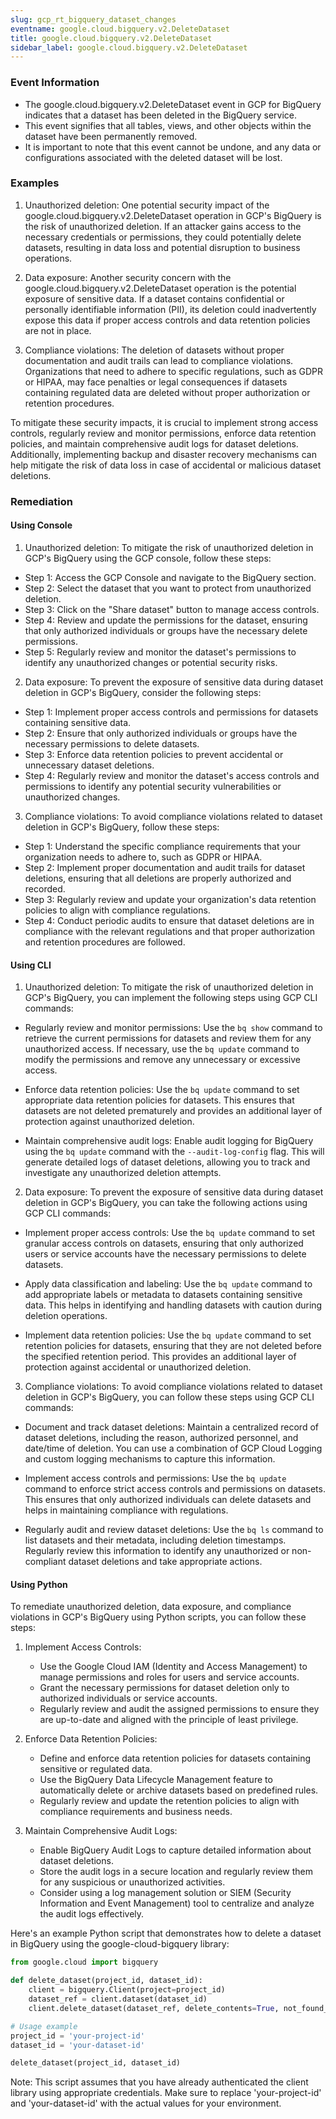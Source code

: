 ```yaml
--- 
slug: gcp_rt_bigquery_dataset_changes
eventname: google.cloud.bigquery.v2.DeleteDataset
title: google.cloud.bigquery.v2.DeleteDataset
sidebar_label: google.cloud.bigquery.v2.DeleteDataset
---
```

                       
### Event Information

- The google.cloud.bigquery.v2.DeleteDataset event in GCP for BigQuery indicates that a dataset has been deleted in the BigQuery service.
- This event signifies that all tables, views, and other objects within the dataset have been permanently removed.
- It is important to note that this event cannot be undone, and any data or configurations associated with the deleted dataset will be lost.


### Examples

1. Unauthorized deletion: One potential security impact of the google.cloud.bigquery.v2.DeleteDataset operation in GCP's BigQuery is the risk of unauthorized deletion. If an attacker gains access to the necessary credentials or permissions, they could potentially delete datasets, resulting in data loss and potential disruption to business operations.

2. Data exposure: Another security concern with the google.cloud.bigquery.v2.DeleteDataset operation is the potential exposure of sensitive data. If a dataset contains confidential or personally identifiable information (PII), its deletion could inadvertently expose this data if proper access controls and data retention policies are not in place.

3. Compliance violations: The deletion of datasets without proper documentation and audit trails can lead to compliance violations. Organizations that need to adhere to specific regulations, such as GDPR or HIPAA, may face penalties or legal consequences if datasets containing regulated data are deleted without proper authorization or retention procedures.

To mitigate these security impacts, it is crucial to implement strong access controls, regularly review and monitor permissions, enforce data retention policies, and maintain comprehensive audit logs for dataset deletions. Additionally, implementing backup and disaster recovery mechanisms can help mitigate the risk of data loss in case of accidental or malicious dataset deletions.

### Remediation

#### Using Console

1. Unauthorized deletion: To mitigate the risk of unauthorized deletion in GCP's BigQuery using the GCP console, follow these steps:

- Step 1: Access the GCP Console and navigate to the BigQuery section.
- Step 2: Select the dataset that you want to protect from unauthorized deletion.
- Step 3: Click on the "Share dataset" button to manage access controls.
- Step 4: Review and update the permissions for the dataset, ensuring that only authorized individuals or groups have the necessary delete permissions.
- Step 5: Regularly review and monitor the dataset's permissions to identify any unauthorized changes or potential security risks.

2. Data exposure: To prevent the exposure of sensitive data during dataset deletion in GCP's BigQuery, consider the following steps:

- Step 1: Implement proper access controls and permissions for datasets containing sensitive data.
- Step 2: Ensure that only authorized individuals or groups have the necessary permissions to delete datasets.
- Step 3: Enforce data retention policies to prevent accidental or unnecessary dataset deletions.
- Step 4: Regularly review and monitor the dataset's access controls and permissions to identify any potential security vulnerabilities or unauthorized changes.

3. Compliance violations: To avoid compliance violations related to dataset deletion in GCP's BigQuery, follow these steps:

- Step 1: Understand the specific compliance requirements that your organization needs to adhere to, such as GDPR or HIPAA.
- Step 2: Implement proper documentation and audit trails for dataset deletions, ensuring that all deletions are properly authorized and recorded.
- Step 3: Regularly review and update your organization's data retention policies to align with compliance regulations.
- Step 4: Conduct periodic audits to ensure that dataset deletions are in compliance with the relevant regulations and that proper authorization and retention procedures are followed.

#### Using CLI

1. Unauthorized deletion: To mitigate the risk of unauthorized deletion in GCP's BigQuery, you can implement the following steps using GCP CLI commands:

- Regularly review and monitor permissions: Use the `bq show` command to retrieve the current permissions for datasets and review them for any unauthorized access. If necessary, use the `bq update` command to modify the permissions and remove any unnecessary or excessive access.

- Enforce data retention policies: Use the `bq update` command to set appropriate data retention policies for datasets. This ensures that datasets are not deleted prematurely and provides an additional layer of protection against unauthorized deletion.

- Maintain comprehensive audit logs: Enable audit logging for BigQuery using the `bq update` command with the `--audit-log-config` flag. This will generate detailed logs of dataset deletions, allowing you to track and investigate any unauthorized deletion attempts.

2. Data exposure: To prevent the exposure of sensitive data during dataset deletion in GCP's BigQuery, you can take the following actions using GCP CLI commands:

- Implement proper access controls: Use the `bq update` command to set granular access controls on datasets, ensuring that only authorized users or service accounts have the necessary permissions to delete datasets.

- Apply data classification and labeling: Use the `bq update` command to add appropriate labels or metadata to datasets containing sensitive data. This helps in identifying and handling datasets with caution during deletion operations.

- Implement data retention policies: Use the `bq update` command to set retention policies for datasets, ensuring that they are not deleted before the specified retention period. This provides an additional layer of protection against accidental or unauthorized deletion.

3. Compliance violations: To avoid compliance violations related to dataset deletion in GCP's BigQuery, you can follow these steps using GCP CLI commands:

- Document and track dataset deletions: Maintain a centralized record of dataset deletions, including the reason, authorized personnel, and date/time of deletion. You can use a combination of GCP Cloud Logging and custom logging mechanisms to capture this information.

- Implement access controls and permissions: Use the `bq update` command to enforce strict access controls and permissions on datasets. This ensures that only authorized individuals can delete datasets and helps in maintaining compliance with regulations.

- Regularly audit and review dataset deletions: Use the `bq ls` command to list datasets and their metadata, including deletion timestamps. Regularly review this information to identify any unauthorized or non-compliant dataset deletions and take appropriate actions.

#### Using Python

To remediate unauthorized deletion, data exposure, and compliance violations in GCP's BigQuery using Python scripts, you can follow these steps:

1. Implement Access Controls:
   - Use the Google Cloud IAM (Identity and Access Management) to manage permissions and roles for users and service accounts.
   - Grant the necessary permissions for dataset deletion only to authorized individuals or service accounts.
   - Regularly review and audit the assigned permissions to ensure they are up-to-date and aligned with the principle of least privilege.

2. Enforce Data Retention Policies:
   - Define and enforce data retention policies for datasets containing sensitive or regulated data.
   - Use the BigQuery Data Lifecycle Management feature to automatically delete or archive datasets based on predefined rules.
   - Regularly review and update the retention policies to align with compliance requirements and business needs.

3. Maintain Comprehensive Audit Logs:
   - Enable BigQuery Audit Logs to capture detailed information about dataset deletions.
   - Store the audit logs in a secure location and regularly review them for any suspicious or unauthorized activities.
   - Consider using a log management solution or SIEM (Security Information and Event Management) tool to centralize and analyze the audit logs effectively.

Here's an example Python script that demonstrates how to delete a dataset in BigQuery using the google-cloud-bigquery library:

```python
from google.cloud import bigquery

def delete_dataset(project_id, dataset_id):
    client = bigquery.Client(project=project_id)
    dataset_ref = client.dataset(dataset_id)
    client.delete_dataset(dataset_ref, delete_contents=True, not_found_ok=True)

# Usage example
project_id = 'your-project-id'
dataset_id = 'your-dataset-id'

delete_dataset(project_id, dataset_id)
```

Note: This script assumes that you have already authenticated the client library using appropriate credentials. Make sure to replace 'your-project-id' and 'your-dataset-id' with the actual values for your environment.


 